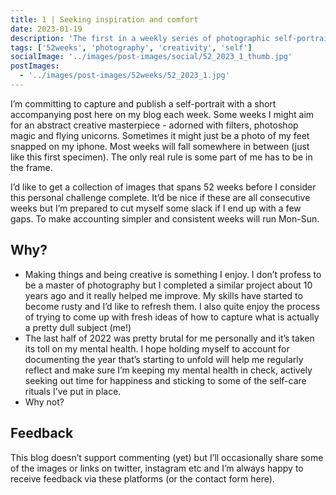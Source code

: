 ```yaml
---
title: 1 | Seeking inspiration and comfort
date: 2023-01-19
description: 'The first in a weekly series of photographic self-portraits'
tags: ['52weeks', 'photography', 'creativity', 'self']
socialImage: '../images/post-images/social/52_2023_1_thumb.jpg'
postImages:
  - '../images/post-images/52weeks/52_2023_1.jpg'
---
```



<GatsbyImage
  alt="man sits alone in a chair with his phone, he's in his home office surrounded by desk, laptop & guitars"
  title="One - seeking inspiration and comfort"
  image={getImage(props.data.mdx.frontmatter.postImages[0])}
  className="imageFull"
/>

I’m committing to capture and publish a self-portrait with a short accompanying post here on my blog each week. Some weeks I might aim for an abstract creative masterpiece - adorned with filters, photoshop magic and flying unicorns. Sometimes it might just be a photo of my feet snapped on my iphone. Most weeks will fall somewhere in between (just like this first specimen). The only real rule is some part of me has to be in the frame.

I’d like to get a collection of images that spans 52 weeks before I consider this personal challenge complete. It’d be nice if these are all consecutive weeks but I’m prepared to cut myself some slack if I end up with a few gaps. To make accounting simpler and consistent weeks will run Mon-Sun.

## Why?

- Making things and being creative is something I enjoy. I don’t profess to be a master of photography but I completed a similar project about 10 years ago and it really helped me improve. My skills have started to become rusty and I’d like to refresh them. I also quite enjoy the process of trying to come up with fresh ideas of how to capture what is actually a pretty dull subject (me!)
- The last half of 2022 was pretty brutal for me personally and it’s taken its toll on my mental health. I hope holding myself to account for documenting the year that’s starting to unfold will help me regularly reflect and make sure I’m keeping my mental health in check, actively seeking out time for happiness and sticking to some of the self-care rituals I’ve put in place.
- Why not?

## Feedback

This blog doesn’t support commenting (yet) but I’ll occasionally share some of the images or links on twitter, instagram etc and I’m always happy to receive feedback via these platforms (or the contact form here).
